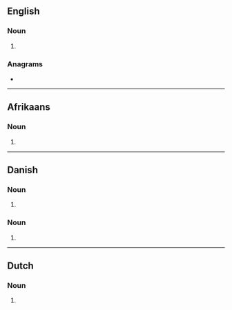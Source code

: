 {{also|Ankers}}
==English==

===Noun===
{{head|en|noun plural form}}

# {{plural of|anker|lang=en}}

===Anagrams===
* {{anagrams|en|Askren|Karnes|Kasner|Kearns|nakers|rankes}}

----

==Afrikaans==

===Noun===
{{head|af|noun plural form}}

# {{plural of|anker|lang=af}}

----

==Danish==

===Noun===
{{head|da|noun form|g=n}}

# {{genitive singular indefinite of|anker|lang=da}}

===Noun===
{{head|da|noun form|head=ankes|g=c}}

# {{genitive plural indefinite of|anke|lang=da}}

----

==Dutch==

===Noun===
{{head|nl|noun plural form}}

# {{nl-noun form of|pl|anker}}